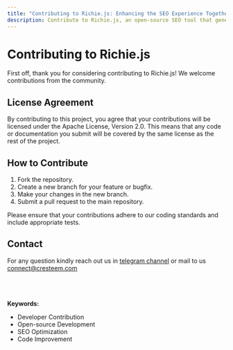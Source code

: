 ```yaml
---
title: "Contributing to Richie.js: Enhancing the SEO Experience Together"
description: Contribute to Richie.js, an open-source SEO tool that generates rich results. Learn how to get involved, fork the repository, and submit pull requests. Join our community and help improve Richie.js for a better SEO experience.
---
```


# Contributing to Richie.js

First off, thank you for considering contributing to Richie.js! We welcome contributions from the community.

## License Agreement

By contributing to this project, you agree that your contributions will be licensed under the Apache License, Version 2.0. This means that any code or documentation you submit will be covered by the same license as the rest of the project.

## How to Contribute

1. Fork the repository.
2. Create a new branch for your feature or bugfix.
3. Make your changes in the new branch.
4. Submit a pull request to the main repository.

Please ensure that your contributions adhere to our coding standards and include appropriate tests.

## Contact

For any question kindly reach out us in [telegram channel](https://t.me/cresteem/1) or mail to us connect@cresteem.com


<br />
<br />
<br />
<strong>Keywords:</strong>
<ul className={style.keywords}>
  <li>Developer Contribution</li>
  <li>Open-source Development</li>
  <li>SEO Optimization</li>
  <li>Code Improvement</li>
</ul>
